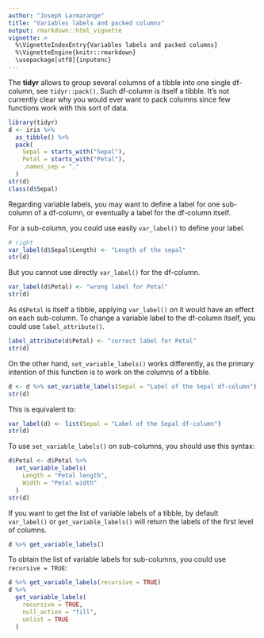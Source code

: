 ```yaml
---
author: "Joseph Larmarange"
title: "Variables labels and packed columns"
output: rmarkdown::html_vignette
vignette: >
  %\VignetteIndexEntry{Variables labels and packed columns}
  %\VignetteEngine{knitr::rmarkdown}
  \usepackage[utf8]{inputenc}
---
```


The **tidyr** allows to group several columns of a tibble into one single df-column, see `tidyr::pack()`. Such df-column is itself a tibble. It's not currently clear why you would ever want to pack columns since few functions work with this sort of data.

```r
library(tidyr)
d <- iris %>%
  as_tibble() %>%
  pack(
    Sepal = starts_with("Sepal"),
    Petal = starts_with("Petal"),
    .names_sep = "."
  )
str(d)
class(d$Sepal)
```

Regarding variable labels, you may want to define a label for one sub-column of a df-column, or eventually a label for the df-column itself.

For a sub-column, you could use easily `var_label()` to define your label.

```r
# right
var_label(d$Sepal$Length) <- "Length of the sepal"
str(d)
```

But you cannot use directly `var_label()` for the df-column. 

```r
var_label(d$Petal) <- "wrong label for Petal"
str(d)
```

As `d$Petal` is itself a tibble, applying `var_label()` on it would have an effect on each sub-column. To change a variable label to the df-column itself, you could use `label_attribute()`.

```r
label_attribute(d$Petal) <- "correct label for Petal"
str(d)
```

On the other hand, `set_variable_labels()` works differently, as the primary intention of this function is to work on the columns of a tibble.

```r
d <- d %>% set_variable_labels(Sepal = "Label of the Sepal df-column")
str(d)
```

This is equivalent to:

```r
var_label(d) <- list(Sepal = "Label of the Sepal df-column")
str(d)
```

To use `set_variable_labels()` on sub-columns, you should use this syntax:

```r
d$Petal <- d$Petal %>% 
  set_variable_labels(
    Length = "Petal length",
    Width = "Petal width"
  )
str(d)
```

If you want to get the list of variable labels of a tibble, by default `var_label()` or `get_variable_labels()` will return the labels of the first level of columns.

```r
d %>% get_variable_labels()
```

To obtain the list of variable labels for sub-columns, you could use `recursive = TRUE`:

```r
d %>% get_variable_labels(recursive = TRUE)
d %>%
  get_variable_labels(
    recursive = TRUE,
    null_action = "fill",
    unlist = TRUE
  )
```
